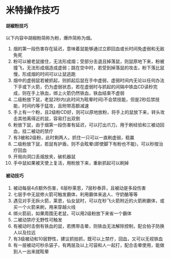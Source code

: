 # 米特操作技巧

#### 胡椒粉技巧

以下内容中胡椒粉简称为粉，爆炸简称为烟。

1. 烟的第一段伤害存在延迟，意味着鼠能够通过立即回血或长时间免虚弱和无敌免死
2. 粉可以被老鼠接住，无法形成烟；受部分击退且掉落鼠，则鼠原地下来，粉被撞飞，无法形成烟造成虚弱；跳在空中时，若受到掉落鼠的攻击，粉下落比鼠慢，形成烟的时间可以让鼠逃跑
3. 烟中的虚弱鼠若被抓起，则抓起后鼠在手中虚弱，虚弱时间内无论以任何办法下手或下火箭，仍为虚弱状态，若在虚弱时与抓起的间隔中铁血CD读秒完成，则在手上铁血，绑上火箭仍然铁血，铁血结束不虚弱
4. 二级粉放下鼠，老鼠2秒内(此时间为眩晕时间)不会禁技能，但是2秒后禁技能，时间约等于猛攻，且附带高额减速
5. 手上有一个粉，且2级粉CD好，则可以原地放粉，将手上的鼠放下来，转头攻击其他离得近的鼠，容易打出双倒
6. 粉放下鼠，由于烟第一段伤害有延迟，可以打出爪刀，用于刷经验和三被动回血，挂二被动的禁疗
7. 有3被和2级粉，此时剩两人，抓住一只可以一直刷虚弱，稳赢
8. 二级粉放下鼠，若鼠有护盾，则不会眩晕(即使脚下有粉也不能)，可以秒按治疗回血
9. 开局向洞口丢烟放夹，破机器鼠
10. 手中鼠如果被天使上复活，用粉放下来，重新抓起可以刷掉

#### 被动技巧

1. 被动每层4点额外伤害，6层秒莱恩，7层秒泰菲，且被动是多段伤害
2. 七层手中无鼠修火箭可触发霸体，利用霸体来追人、守奶酪等等
3. 遇见对手无拆火箭，莱恩，仙女鼠时，可以在秒飞火箭附近的火箭刷霸体，或买一个火箭来刷，用来穿越火线
4. 绑火箭前，如果周围无老鼠，可以用2级粉放下来省一个霸体
5. 二被动禁疗无野性可触发
6. 有被动时击倒有铁血的鼠，若携带击晕，则铁血无法解除控制，配合拍子防换人以及拉远
7. 有3级被动和10层野性，建议抓拍抓，既可以上禁疗，回血，又可以无视铁血
8. 有一层被动可秒杀袋子，有两层及以上可袋和人一起打，配合击晕使用，能做到人一出来就眩晕
